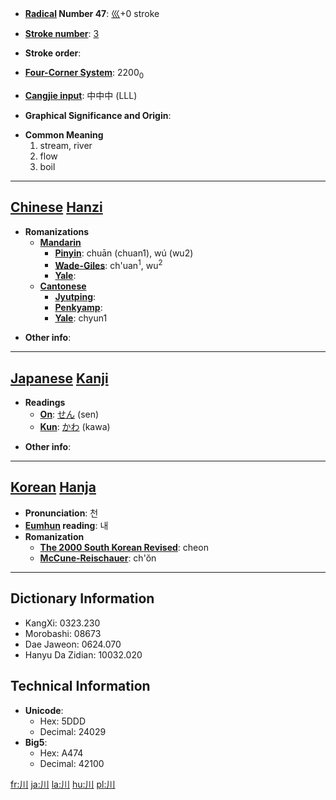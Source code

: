* '''[[Wiktionary:Chinese radical index| Radical]] Number 47''': [[Wiktionary:Chinese radical index 巛|巛]]+0 stroke

* '''[[Wiktionary:Chinese total strokes index|Stroke number]]''': [[Wiktionary:Chinese total strokes index 3|3]]

* '''Stroke order''': 

* '''[[Wiktionary:Chinese four corner index|Four-Corner System]]''': 2200<sub>0</sub>

* '''[[Wiktionary:Chinese Cangjie index|Cangjie input]]''': 中中中 (LLL)

* '''Graphical Significance and Origin''': 

* '''Common Meaning'''
*#stream, river
*# flow
*# boil


----

== [[Chinese]] [[Hanzi]] ==

* '''Romanizations'''
** '''[[Mandarin]]'''
*** '''[[Pinyin]]''': chuān (chuan1), wú (wu2)
*** '''[[Wade-Giles]]''': ch'uan<sup>1</sup>, wu<sup>2</sup>
*** '''[[Yale]]''': 
** '''[[Cantonese]]'''
*** '''[[Jyutping]]''':
*** '''[[Penkyamp]]''': 
*** '''[[Yale]]''': chyun1

* '''Other info''': 

----

== [[Japanese]] [[Kanji]] ==

* '''Readings'''
** '''[[On]]''': [[せん]] (sen)
** '''[[Kun]]''': [[かわ]] (kawa)

* '''Other info''':  

----

== [[Korean]] [[Hanja]] ==

* '''Pronunciation''': 천
* '''[[Eumhun]] reading''': 내
* '''Romanization'''
** '''[[The 2000 South Korean Revised Romanization|The 2000 South Korean Revised]]''': cheon
** '''[[McCune-Reischauer]]''': ch'ŏn

----

== Dictionary Information ==

* KangXi: 0323.230
* Morobashi: 08673
* Dae Jaweon: 0624.070
* Hanyu Da Zidian: 10032.020

== Technical Information ==

* '''Unicode''':
** Hex: 5DDD
** Decimal: 24029
* '''Big5''':
** Hex: A474
** Decimal: 42100

[[fr:川]]
[[ja:川]]
[[la:川]]
[[hu:川]]
[[pl:川]]